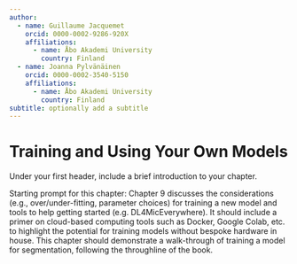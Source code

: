 ```yaml
---
author: 
  - name: Guillaume Jacquemet
    orcid: 0000-0002-9286-920X
    affiliations:
      - name: Åbo Akademi University
        country: Finland
  - name: Joanna Pylvänäinen 
    orcid: 0000-0002-3540-5150
    affiliations:
      - name: Åbo Akademi University
        country: Finland
subtitle: optionally add a subtitle
---
```


# Training and Using Your Own Models
<!--Your first header will be the chapter's upper-level table of contents title.-->
<!--If you'd like to have a subtitle, include it in the Quarto header above -->

Under your first header, include a brief introduction to your chapter.

Starting prompt for this chapter: Chapter 9 discusses the considerations (e.g., over/under-fitting, parameter choices) for training a new model and tools to help getting started (e.g. DL4MicEverywhere). It should include a primer on cloud-based computing tools such as Docker, Google Colab, etc. to highlight the potential for training models without bespoke hardware in house. This chapter should demonstrate a walk-through of training a model for segmentation, following the throughline of the book.
